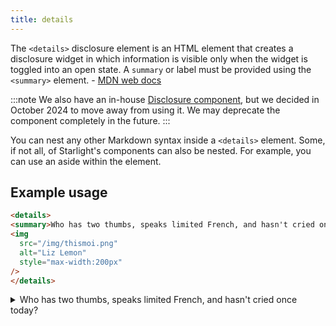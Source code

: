 ```yaml
---
title: details
---
```


The `<details>` disclosure element is an HTML element that creates a disclosure widget in which information is visible only when the widget is toggled into an open state. A `summary` or label must be provided using the `<summary>` element. - [MDN web docs](https://developer.mozilla.org/en-US/docs/Web/HTML/Element/details)

:::note
We also have an in-house [Disclosure component](/shared/disclosure), but we decided in October 2024 to move away from using it. We may deprecate the component completely in the future.
:::

You can nest any other Markdown syntax inside a `<details>` element. Some, if not all, of Starlight's components can also be nested. For example, you can use an aside within the element.

## Example usage

```html
<details>
<summary>Who has two thumbs, speaks limited French, and hasn't cried once today?</summary>
<img
  src="/img/thismoi.png"
  alt="Liz Lemon"
  style="max-width:200px"
/>
</details>
```

<details>
<summary>Who has two thumbs, speaks limited French, and hasn't cried once today?</summary>
<img
  src="/img/thismoi.png"
  alt="Liz Lemon"
  style="max-width:200px"
/>
</details>
